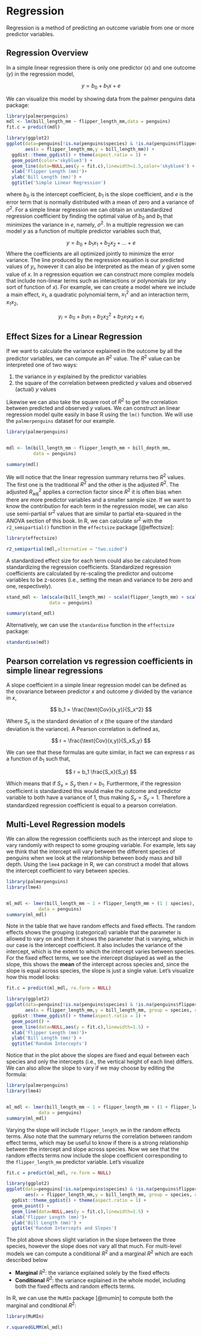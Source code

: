# Regression

Regression is a method of predicting an outcome variable from one or more predictor variables. 

## Regression Overview


In a simple linear regression there is only one predictor ($x$) and one outcome ($y$) in the regression model,

$$
y = b_0 + b_1 x + e
$$

We can visualize this model by showing data from the palmer penguins data package:

```r
library(palmerpenguins)
mdl <- lm(bill_length_mm ~ flipper_length_mm,data = penguins)
fit.c = predict(mdl)

library(ggplot2)
ggplot(data=penguins[!is.na(penguins$species) & !is.na(penguins$flipper_length_mm) & !is.na(penguins$bill_length_mm),],
       aes(x = flipper_length_mm,y = bill_length_mm)) + 
  ggdist::theme_ggdist() + theme(aspect.ratio = 1) + 
  geom_point(color='skyblue3') + 
  geom_line(data=NULL,aes(y = fit.c),linewidth=1.5,color='skyblue4') +
  xlab('Flipper Length (mm)')+
  ylab('Bill Length (mm)') +
  ggtitle('Simple Linear Regression')

```

where $b_0$ is the intercept coefficient, $b_1$ is the slope coefficient, and $e$ is the error term that is normally distributed with a mean of zero and a variance of $\sigma^2$. For a simple linear regression we can obtain an unstandardized regression coefficient by finding the optimal value of $b_0$ and $b_1$ that minimizes the variance in $e$, namely, $\sigma^2$. In a multiple regression we can model $y$ as a function of multiple predictor variables such that,


$$
y = b_0 + b_1 x_{1} + b_2 x_{2} +... + e
$$
Where the coefficients are all optimized jointly to minimize the error variance. The line produced by the regression equation is our predicted values of $y_i$, however it can also be interpreted as the mean of $y$ given some value of $x$. In a regression equation we can construct more complex models that include non-linear terms such as interactions or polynomials (or any sort of function of $x$). For example, we can create a model where we include a main effect, $x_1$, a quadratic polynomial term, $x^2_1$ and an interaction term, $x_1 x_2$,

$$
y_i = b_0 + b_1 x_{1} + b_2 x^2_{2}  + b_2 x_{1} x_{2} + e_i
$$




## Effect Sizes for a Linear Regression


If we want to calculate the variance explained in the outcome by all the predictor variables, we can compute an $R^2$ value. The $R^2$ value can be interpreted one of two ways:

1. the variance in $y$ explained by the predictor variables
2. the square of the correlation between predicted $y$ values and observed (actual) $y$ values

Likewise we can also take the square root of $R^2$ to get the correlation between predicted and observed $y$ values. We can construct an linear regression model quite easily in base R using the `lm()` function. We will use the `palmerpenguins` dataset for our example.

```r
library(palmerpenguins)


mdl <- lm(bill_length_mm ~ flipper_length_mm + bill_depth_mm, 
          data = penguins)

summary(mdl)

```

We will notice that the linear regression summary returns two $R^2$ values. The first one is the traditional $R^2$ and the other is the adjusted $R^2$. The adjusted $R^2_\text{adj}$ applies a correction factor since $R^2$ it is often bias when there are more predictor variables and a smaller sample size. If we want to know the contribution for each term in the regression model, we can also use semi-partial $sr^2$ values that are similar to partial eta-squared in the ANOVA section of this book. In R, we can calculate $sr^2$ with the `r2_semipartial()` function in the `effectsize` package [@effectsize]:


```r
library(effectsize)

r2_semipartial(mdl,alternative = "two.sided")

```


A standardized effect size for each term could also be calculated from standardizing the regression coefficients. Standardized regression coefficients are calculated by re-scaling the predictor and outcome variables to be z-scores (i.e., setting the mean and variance to be zero and one, respectively). 
```r
stand_mdl <- lm(scale(bill_length_mm) ~ scale(flipper_length_mm) + scale(bill_depth_mm), 
                data = penguins)

summary(stand_mdl)
```

Alternatively, we can use the `standardise` function in the `effectsize` package:

```r
standardise(mdl)
```


## Pearson correlation vs regression coefficients in simple linear regressions

A slope coefficient in a simple linear regression model can be defined as the covariance between predictor $x$ and outcome $y$ divided by the variance in $x$,

$$
b_1 = \frac{\text{Cov}(x,y)}{S_x^2}
$$

Where $S_x$ is the standard deviation of $x$ (the square of the standard deviation is the variance). A Pearson correlation is defined as,

$$
r = \frac{\text{Cov}(x,y)}{S_xS_y}
$$

We can see that these formulas are quite similar, in fact we can express $r$ as a function of $b_1$ such that,

$$
r = b_1 \frac{S_x}{S_y}
$$

Which means that if $S_x=S_y$ then $r = b_1$. Furthermore, if the regression coefficient is standardized this would make the outcome and predictor variable to both have a variance of 1, thus making $S_x=S_y = 1$. Therefore a standardized regression coefficient is equal to a pearson correlation.


## Multi-Level Regression models

We can allow the regression coefficients such as the intercept and slope to vary randomly with respect to some grouping variable. For example, lets say we think that the intercept will vary between the different species of penguins when we look at the relationship between body mass and bill depth. Using the `lme4` package in R, we can construct a model that allows the intercept coefficient to vary between species.

```r
library(palmerpenguins)
library(lme4)


ml_mdl <- lmer(bill_length_mm ~ 1 + flipper_length_mm + (1 | species),
            data = penguins)
summary(ml_mdl)

```

Note in the table that we have random effects and fixed effects. The random effects shows the grouping (categorical) variable that the parameter is allowed to vary on and then it shows the parameter that is varying, which in our case is the intercept coefficient. It also includes the variance of the intercept, which is the extent to which the intercept varies between species. For the fixed effect terms, we see the intercept displayed as well as the slope, this shows the **mean** of the intercept across species and, since the slope is equal across species, the slope is just a single value. Let's visualize how this model looks:


```r

fit.c = predict(ml_mdl, re.form = NULL)

library(ggplot2)
ggplot(data=penguins[!is.na(penguins$species) & !is.na(penguins$flipper_length_mm) & !is.na(penguins$bill_length_mm),],
       aes(x = flipper_length_mm,y = bill_length_mm, group = species, color = species, shape = species)) + 
  ggdist::theme_ggdist() + theme(aspect.ratio = 1) + 
  geom_point() + 
  geom_line(data=NULL,aes(y = fit.c),linewidth=1.5) +
  xlab('Flipper Length (mm)')+
  ylab('Bill Length (mm)') +
  ggtitle('Random Intercepts')

```


Notice that in the plot above the slopes are fixed and equal between each species and only the intercepts (i.e., the vertical height of each line) differs. We can also allow the slope to vary if we may choose by editing the formula:


```r
library(palmerpenguins)
library(lme4)


ml_mdl <- lmer(bill_length_mm ~ 1 + flipper_length_mm + (1 + flipper_length_mm | species),
            data = penguins)
summary(ml_mdl)

```

Varying the slope will include `flipper_length_mm` in the random effects terms. Also note that the summary returns the correlation between random effect terms, which may be useful to know if there is a strong relationship between the intercept and slope across species. Now we see that the random effects terms now include the slope coefficient corresponding to the `flipper_length_mm` predictor variable. Let's visualize 

```r

fit.c = predict(ml_mdl, re.form = NULL)

library(ggplot2)
ggplot(data=penguins[!is.na(penguins$species) & !is.na(penguins$flipper_length_mm) & !is.na(penguins$bill_length_mm),],
       aes(x = flipper_length_mm,y = bill_length_mm, group = species, color = species, shape = species)) + 
  ggdist::theme_ggdist() + theme(aspect.ratio = 1) + 
  geom_point() + 
  geom_line(data=NULL,aes(y = fit.c),linewidth=1.5) +
  xlab('Flipper Length (mm)')+
  ylab('Bill Length (mm)') +
  ggtitle('Random Intercepts and Slopes')

```

The plot above shows slight variation in the slope between the three species, however the slope does not vary all that much. For multi-level models we can compute a conditional $R^2$ and a marginal $R^2$ which are each described below

- **Marginal** $R^2$:  the variance explained solely by the fixed effects
- **Conditional** $R^2$: the variance explained in the whole model, including both the fixed effects and random effects terms.

In R, we can use the `MuMIn` package [@mumin] to compute both the marginal and conditional $R^2$:


```r
library(MuMIn)

r.squaredGLMM(ml_mdl)
```



